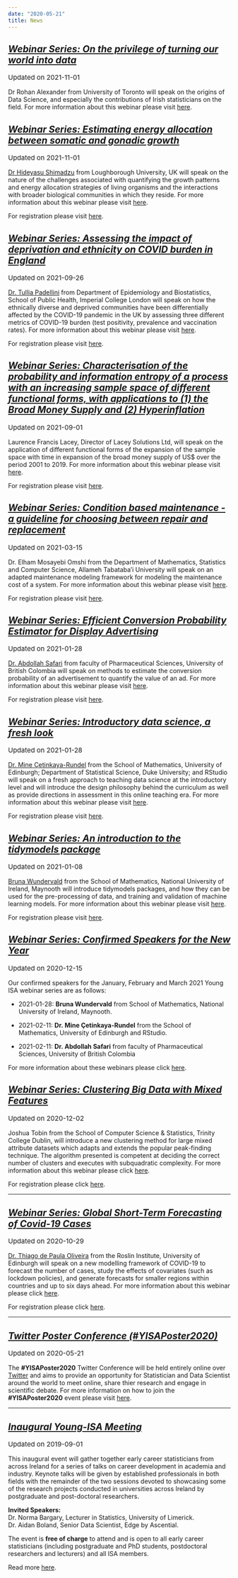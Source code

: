 ```yaml
---
date: "2020-05-21"
title: News
---
```


## <u>**_Webinar Series: On the privilege of turning our world into data_**</u>
<p style="font-size:15px">Updated on 2021-11-01</p>

Dr Rohan Alexander from University of Toronto will speak on the origins of Data Science, and especially the contributions of Irish statisticians on the field. For more information about this webinar please visit [here](/webinars/posts/2021-12-16-webinar10/). 




## <u>**_Webinar Series: Estimating energy allocation between somatic and gonadic growth_**</u>
<p style="font-size:15px">Updated on 2021-11-01</p>

[Dr Hideyasu Shimadzu](https://www.lboro.ac.uk/departments/maths/staff/hideyasu-shimadzu/) from Loughborough University, UK will speak on the nature of the challenges associated with quantifying the growth patterns and energy allocation strategies of living organisms and the interactions with broader biological communities in which they reside. For more information about this webinar please visit [here](/webinars/posts/2021-11-12-webinar9/). 

For registration please visit [here](https://www.eventbrite.ie/e/y-isa-webinar-series-energy-allocation-between-somatic-and-gonadic-growth-tickets-203112684507).

## <u>**_Webinar Series: Assessing the impact of deprivation and ethnicity on COVID burden in England_**</u>
<p style="font-size:15px">Updated on 2021-09-26</p>

[Dr. Tullia Padellini](https://tulliapadellini.github.io/) from Department of Epidemiology and Biostatistics, School of Public Health, Imperial College London will speak on how the ethnically diverse and deprived communities have been differentially affected by the COVID-19 pandemic in the UK by assessing three different metrics of COVID-19 burden (test positivity, prevalence and vaccination rates). For more information about this webinar please visit [here](/webinars/posts/2021-10-14-webinar8/). 

For registration please visit [here](https://www.eventbrite.ie/e/y-isa-webinar-series-the-impact-of-deprivation-and-ethnicity-on-covid-tickets-179481081747).





## <u>**_Webinar Series: Characterisation of the probability and information entropy of a process with an increasing sample space of different functional forms, with applications to (1) the Broad Money Supply and (2) Hyperinflation_**</u>
<p style="font-size:15px">Updated on 2021-09-01</p>

Laurence Francis Lacey, Director of Lacey Solutions Ltd, will speak on the application of different functional forms of the expansion of the sample space with time in expansion of the broad money supply of US$ over the period 2001 to 2019. For more information about this webinar please visit [here](/webinars/posts/2021-09-16-webinar7/). 

For registration please visit [here](https://www.eventbrite.ie/e/y-isa-webinar-series-characterisation-of-information-entropy-of-a-process-tickets-169393419277).



## <u>**_Webinar Series: Condition based maintenance - a guideline for choosing between repair and replacement_**</u>
<p style="font-size:15px">Updated on 2021-03-15</p>

Dr. Elham Mosayebi Omshi from the Department of Mathematics, Statistics and Computer Science, Allameh Tabataba'i University will speak on an adapted maintenance modeling framework for modeling the maintenance cost of a system. For more information about this webinar please visit [here](/webinars/posts/2021-04-15-webinar6/). 

For registration please visit [here](https://www.eventbrite.ie/e/y-isa-webinar-series-guideline-of-choosing-between-repair-and-replacement-tickets-146486931355).


## <u>**_Webinar Series: Efficient Conversion Probability Estimator for Display Advertising_**</u>
<p style="font-size:15px">Updated on 2021-01-28</p>

[Dr. Abdollah Safari](https://pharmsci.ubc.ca/directory/abdollah-safari#:~:text=Abdollah%20is%20a%20statistician%20at,in%20every%20application%20of%20statistics.&text=Safari%20received%20his%20PhD%20in,analysis%20on%20Big%20Data%20problems.) from faculty of Pharmaceutical Sciences, University of British Colombia will speak on methods to estimate the conversion probability of an advertisement to quantify the value of an ad. For more information about this webinar please visit [here](/webinars/posts/2021-03-11-webinar5/). 

For registration please visit [here](https://www.eventbrite.ie/e/138800214177).

## <u>**_Webinar Series: Introductory data science, a fresh look_**</u>
<p style="font-size:15px">Updated on 2021-01-28</p>

[Dr. Mine Çetinkaya-Rundel](http://www2.stat.duke.edu/~mc301/) from the School of Mathematics, University of Edinburgh; Department of Statistical Science, Duke University; and RStudio will speak on a fresh approach to teaching data science at the introductory level and will introduce the design philosophy behind the curriculum as well as provide directions in assessment in this online teaching era. For more information about this webinar please visit [here](/webinars/posts/2021-02-11-webinar4/). 

For registration please visit [here](https://www.eventbrite.ie/e/138791776941).




## <u>**_Webinar Series: An introduction to the tidymodels package_**</u>
<p style="font-size:15px">Updated on 2021-01-08</p>

[Bruna Wundervald](https://brunaw.com/) from the School of Mathematics, National University of Ireland, Maynooth will introduce tidymodels packages, and how they can be used for the pre-processing of data, and training and validation of machine learning models. For more information about this webinar please visit [here](/webinars/posts/2021-01-21-webinar3/). 

For registration please visit [here](https://www.eventbrite.ie/e/135974925663).

## <u>**_Webinar Series: Confirmed Speakers for the New Year_**</u>
<p style="font-size:15px">Updated on 2020-12-15</p>

Our confirmed speakers for the January, February and March 2021 Young ISA webinar series are as follows:

- 2021-01-28: **Bruna Wundervald** from School of Mathematics, National University of Ireland, Maynooth.

- 2021-02-11: **Dr. Mine Çetinkaya-Rundel** from the School of Mathematics, University of Edinburgh and RStudio.

- 2021-02-11: **Dr. Abdollah Safari** from faculty of Pharmaceutical Sciences, University of British Colombia

For more information about these webinars please click [here](/webinars/). 



## <u>**_Webinar Series: Clustering Big Data with Mixed Features_**</u>
<p style="font-size:15px">Updated on 2020-12-02</p>

Joshua Tobin from the School of Computer Science & Statistics, Trinity College Dublin, will introduce a new clustering method for large mixed attribute datasets which adapts and extends the popular peak-finding technique. The algorithm presented is competent at deciding the correct number of clusters and executes with subquadratic complexity. For more information about this webinar please click [here](/webinars/posts/2020-12-10-webinar2/). 

For registration please click [here](https://www.eventbrite.ie/e/y-isa-webinar-series-clustering-big-data-with-mixed-features-tickets-131319198257).

---



## <u>**_Webinar Series: Global Short-Term Forecasting of Covid-19 Cases_**</u>
<p style="font-size:15px">Updated on 2020-10-29</p>

[Dr. Thiago de Paula Oliveira](https://prof-thiagooliveira.netlify.com/) from the Roslin Institute, University of Edinburgh will speak on a new modelling framework of COVID-19 to forecast the number of cases, study the effects of covariates (such as lockdown policies), and generate forecasts for smaller regions within countries and up to six days ahead. For more information about this webinar please click [here](/webinars/posts/2020-11-12-webinar1/). 

For registration please click [here](https://www.eventbrite.ie/e/y-isa-webinar-series-global-short-term-forecasting-of-covid-19-cases-tickets-127039764355).

---


## <u>**_Twitter Poster Conference (#YISAPoster2020)_**</u>
<p style="font-size:15px">Updated on 2020-05-21</p>

The **#YISAPoster2020** Twitter Conference will be held entirely online over [Twitter](https://twitter.com/Young_Stats_ISA) and aims to provide an opportunity for Statistician and Data Scientist around the world to meet online, share thier research and engage in scientific debate. For more information on how to join the **#YISAPoster2020** event please visit [here](/events/2020-07-15-poster-conference-2020/). 

---

## <u>**_Inaugural Young-ISA Meeting_**</u>
<p style="font-size:15px">Updated on 2019-09-01</p>
This inaugural event will gather together early career statisticians from across Ireland for a series of talks on career development in academia and industry. Keynote talks will be given by established professionals in both fields with the remainder of the two sessions devoted to showcasing some of the research projects conducted in universities across Ireland by postgraduate and post-doctoral researchers.

**Invited Speakers:**<br>
Dr. Norma Bargary, Lecturer in Statistics, University of Limerick. <br>
Dr. Aidan Boland, Senior Data Scientist, Edge by Ascential. <br>

The event is **free of charge** to attend and is open to all early career statisticians (including postgraduate and PhD students, postdoctoral researchers and lecturers) and all ISA members. 

Read more [here](/events/2019-09-01-inaugural-meeting/). 

